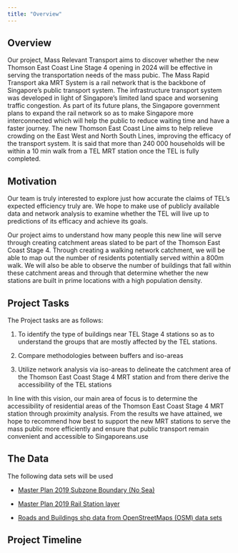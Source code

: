 ```yaml
---
title: "Overview"
---
```


## Overview

Our project, Mass Relevant Transport aims to discover whether the new Thomson East Coast Line Stage 4 opening in 2024 will be effective in serving the transportation needs of the mass pubic. The Mass Rapid Transport aka MRT System is a rail network that is the backbone of Singapore's public transport system. The infrastructure transport system was developed in light of Singapore's limited land space and worsening traffic congestion. As part of its future plans, the Singapore government plans to expand the rail network so as to make Singapore more interconnected which will help the public to reduce waiting time and have a faster journey. The new Thomson East Coast Line aims to help relieve crowding on the East West and North South Lines, improving the efficacy of the transport system. It is said that more than 240 000 households will be within a 10 min walk from a TEL MRT station once the TEL is fully completed.

## Motivation

Our team is truly interested to explore just how accurate the claims of TEL's expected efficiency truly are. We hope to make use of publicly available data and network analysis to examine whether the TEL will live up to predictions of its efficacy and achieve its goals.

Our project aims to understand how many people this new line will serve through creating catchment areas slated to be part of the Thomson East Coast Stage 4. Through creating a walking network catchment, we will be able to map out the number of residents potentially served within a 800m walk. We will also be able to observe the number of buildings that fall within these catchment areas and through that determine whether the new stations are built in prime locations with a high population density.

## Project Tasks

The Project tasks are as follows:

1.  To identify the type of buildings near TEL Stage 4 stations so as to understand the groups that are mostly affected by the TEL stations.

2.  Compare methodologies between buffers and iso-areas

3.  Utilize network analysis via iso-areas to delineate the catchment area of the Thomson East Coast Stage 4 MRT station and from there derive the accessibility of the TEL stations

In line with this vision, our main area of focus is to determine the accessibility of residential areas of the Thomson East Coast Stage 4 MRT station through proximity analysis. From the results we have attained, we hope to recommend how best to support the new MRT stations to serve the mass public more efficiently and ensure that public transport remain convenient and accessible to Singaporeans.use

## The Data

The following data sets will be used

-   [Master Plan 2019 Subzone Boundary (No Sea)](https://data.gov.sg/dataset/master-plan-2019-subzone-boundary-no-sea)

-   [Master Plan 2019 Rail Station layer](https://data.gov.sg/dataset/master-plan-2019-rail-station-layer)

-   [Roads and Buildings shp data from OpenStreetMaps (OSM) data sets](https://download.geofabrik.de/asia/malaysia-singapore-brunei.html)

## Project Timeline

